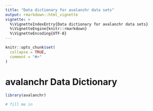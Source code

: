 ```yaml
---
title: "Data dictionary for avalanchr data sets"
output: rmarkdown::html_vignette
vignette: >
  %\VignetteIndexEntry{Data dictionary for avalanchr data sets}
  %\VignetteEngine{knitr::rmarkdown}
  %\VignetteEncoding{UTF-8}
---
```


```r
knitr::opts_chunk$set(
  collapse = TRUE,
  comment = "#>"
)
```

# avalanchr Data Dictionary

```r
library(avalanchr)
```

```r
# fill me in
```

